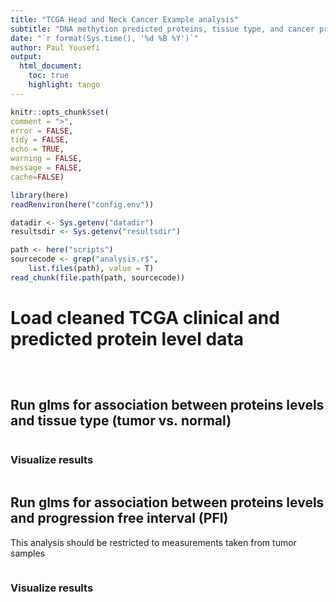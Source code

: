 ```yaml
---
title: "TCGA Head and Neck Cancer Example analysis"
subtitle: "DNA methytion predicted proteins, tissue type, and cancer progression"
date: "`r format(Sys.time(), '%d %B %Y')`"
author: Paul Yousefi
output:
  html_document:
    toc: true
    highlight: tango
---
```


```r
knitr::opts_chunk$set(
comment = ">",
error = FALSE,
tidy = FALSE,
echo = TRUE, 
warning = FALSE, 
message = FALSE,
cache=FALSE)
```

```r
library(here)
readRenviron(here("config.env"))

datadir <- Sys.getenv("datadir")
resultsdir <- Sys.getenv("resultsdir")

path <- here("scripts")
sourcecode <- grep("analysis.r$", 
	list.files(path), value = T)
read_chunk(file.path(path, sourcecode))
```

# Load cleaned TCGA clinical and predicted protein level data

```r
```

```r
```

```r
```

## Run glms for association between proteins levels and tissue type (tumor vs. normal)

```r
```

### Visualize results

```r
```

## Run glms for association between proteins levels and progression free interval (PFI)

This analysis should be restricted to measurements taken from tumor samples

```r
```

### Visualize results

```r
```
